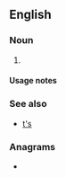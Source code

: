 {{also|ts|Ts|TS|t's|ts.|ṯs}}
==English==

===Noun===
{{head|en|noun plural form}}

# {{plural of|T|lang=en}}

====Usage notes====
{{U:en:plurals of letters}}

===See also===
* [[t's]]

===Anagrams===
* {{anagrams|en|a=st|-st|S&T|S.T.|ST|St|St.|s.t.|st}}